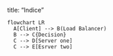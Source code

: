 
title: "Indice"

```mermaid
flowchart LR
  A[Client] --> B(Load Balancer)
  B --> C{Decision}
  C --> D[Server one]
  C --> E[Esrver two]
  
```



